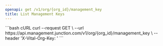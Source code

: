 ```yaml
---
openapi: get /v1/org/{org_id}/management_key
title: List Management Keys
---
```



<OrgManagementAPI />


<RequestExample>
```bash cURL
curl --request GET \
  --url https://api.management.junction.com/v1/org/{org_id}/management_key \
  --header 'X-Vital-Org-Key: <api-key>'
```
</RequestExample>
